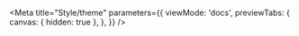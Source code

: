 
<Meta
  title="Style/theme"
  parameters={{
    viewMode: 'docs',
    previewTabs: {
      canvas: { hidden: true },
    },
  }}
/>

<Description markdown={readme} />